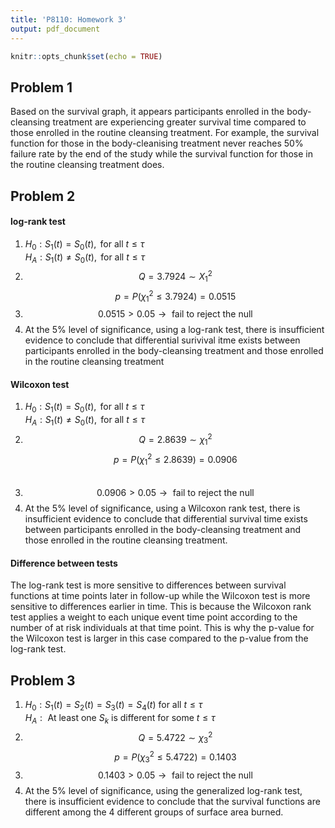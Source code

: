 ```yaml
---
title: 'P8110: Homework 3'
output: pdf_document
---
```


```r
knitr::opts_chunk$set(echo = TRUE)
```

\begin{center}
\textbf{Nick Williams \\
ntw2117}
\end{center}

## Problem 1

\vspace{8cm}

Based on the survival graph, it appears participants enrolled in the body-cleansing treatment are experiencing greater survival time compared to those enrolled in the routine cleansing treatment. For example, the survival function for those in the body-cleanising treatment never reaches 50% failure rate by the end of the study while the survival function for those in the routine cleansing treatment does.

## Problem 2

\vspace{5cm}

#### log-rank test

1. $H_0: S_1(t) = S_0(t), \text{ for all } t \leq \tau$  
   $H_A: S_1(t) \neq S_0(t), \text { for all } t \leq \tau$
   \newpage
2. $$Q = 3.7924 \sim X^2_1$$
   $$p = P(\chi^2_1 \leq 3.7924) = 0.0515$$
3. $$0.0515 > 0.05 \rightarrow \text{ fail to reject the null}$$
4. At the 5% level of significance, using a log-rank test, there is insufficient evidence to conclude that differential surivival itme exists between participants enrolled in the body-cleansing treatment and those enrolled in the routine cleansing treatment

#### Wilcoxon test

1. $H_0: S_1(t) = S_0(t), \text{ for all } t \leq \tau$  
   $H_A: S_1(t) \neq S_0(t), \text { for all } t \leq \tau$  
2. $$Q = 2.8639 \sim \chi^2_1$$
   $$p = P(\chi^2_1 \leq 2.8639) = 0.0906$$  
3. $$0.0906 > 0.05 \rightarrow \text{ fail to reject the null}$$
4. At the 5% level of significance, using a Wilcoxon rank test, there is insufficient evidence to conclude that differential survival time exists between participants enrolled in the body-cleansing treatment and those enrolled in the routine cleansing treatment. 

#### Difference between tests

The log-rank test is more sensitive to differences between survival functions at time points later in follow-up while the Wilcoxon test is more sensitive to differences earlier in time. This is because the Wilcoxon rank test applies a weight to each unique event time point according to the number of at risk individuals at that time point. This is why the p-value for the Wilcoxon test is larger in this case compared to the p-value from the log-rank test. 

\newpage

## Problem 3

\vspace{5cm}

1. $H_0: S_1(t) = S_2(t) = S_3(t) = S_4(t) \text{ for all } t \leq \tau$  
   $H_A: \text{ At least one } S_k \text{ is different for some } t \leq \tau$
2. $$Q = 5.4722 \sim \chi^2_3$$
   $$p = P(\chi^2_3 \leq 5.4722) = 0.1403$$
3. $$0.1403 > 0.05 \rightarrow \text{ fail to reject the null}$$
4. At the 5% level of significance, using the generalized log-rank test, there is insufficient evidence to conclude that the survival functions are different among the 4 different groups of surface area burned. 
